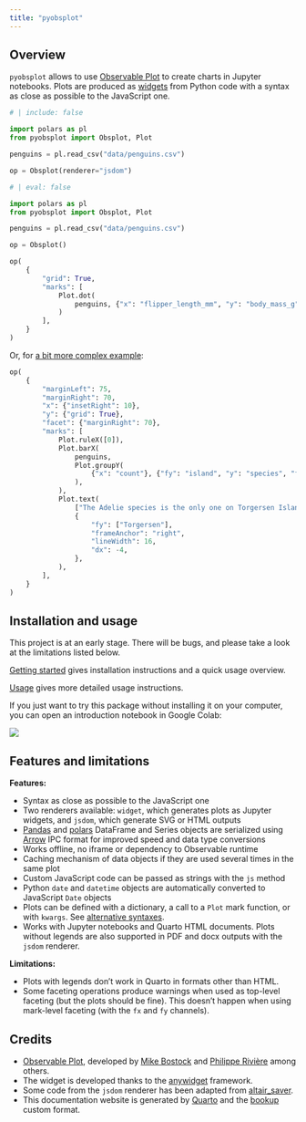 ```yaml
---
title: "pyobsplot"
---
```


## Overview

`pyobsplot` allows to use [Observable Plot](https://observablehq.com/@observablehq/plot?collection=@observablehq/plot) to create charts in Jupyter notebooks. Plots are produced as [widgets](https://ipywidgets.readthedocs.io/en/latest/index.html) from Python code with a syntax as close as possible to the JavaScript one.


```python
# | include: false

import polars as pl
from pyobsplot import Obsplot, Plot

penguins = pl.read_csv("data/penguins.csv")

op = Obsplot(renderer="jsdom")
```

```python
# | eval: false

import polars as pl
from pyobsplot import Obsplot, Plot

penguins = pl.read_csv("data/penguins.csv")

op = Obsplot()
```


```python
op(
    {
        "grid": True,
        "marks": [
            Plot.dot(
                penguins, {"x": "flipper_length_mm", "y": "body_mass_g", "fill": "sex"}
            )
        ],
    }
)
```

Or, for [a bit more complex example](https://observablehq.com/@observablehq/plot-facets?collection=@observablehq/plot#cell-148):

```python
op(
    {
        "marginLeft": 75,
        "marginRight": 70,
        "x": {"insetRight": 10},
        "y": {"grid": True},
        "facet": {"marginRight": 70},
        "marks": [
            Plot.ruleX([0]),
            Plot.barX(
                penguins,
                Plot.groupY(
                    {"x": "count"}, {"fy": "island", "y": "species", "fill": "sex"}
                ),
            ),
            Plot.text(
                ["The Adelie species is the only one on Torgersen Island."],
                {
                    "fy": ["Torgersen"],
                    "frameAnchor": "right",
                    "lineWidth": 16,
                    "dx": -4,
                },
            ),
        ],
    }
)


```

## Installation and usage


::::{.callout-warning}
This project is at an early stage. There will be bugs, and please take a look at the limitations listed below.
::::

[Getting started](getting_started.qmd) gives installation instructions and a quick usage overview.

[Usage](usage.qmd) gives more detailed usage instructions.

If you just want to try this package without installing it on your computer, you can open an introduction notebook in Google Colab:

[![](https://colab.research.google.com/assets/colab-badge.svg)](https://colab.research.google.com/github/juba/pyobsplot/blob/main/examples/introduction.ipynb)

## Features and limitations

**Features:**

- Syntax as close as possible to the JavaScript one
- Two renderers available: `widget`, which generates plots as Jupyter widgets, and `jsdom`, which generate SVG or HTML outputs
- [Pandas](https://pandas.pydata.org) and [polars](https://pola.rs) DataFrame and Series objects are serialized using [Arrow](https://arrow.apache.org) IPC format for improved speed and data type conversions
- Works offline, no iframe or dependency to Observable runtime
- Caching mechanism of data objects if they are used several times in the same plot
- Custom JavaScript code can be passed as strings with the `js` method
- Python `date` and `datetime` objects are automatically converted to JavaScript `Date` objects
- Plots can be defined with a dictionary, a call to a `Plot` mark function, or with `kwargs`. See [alternative syntaxes](usage.qmd#alternative-syntaxes).
- Works with Jupyter notebooks and Quarto HTML documents. Plots without legends are also supported in PDF and docx outputs with the `jsdom` renderer.

**Limitations:**

- Plots with legends don't work in Quarto in formats other than HTML.
- Some faceting operations produce warnings when used as top-level faceting (but the plots should be fine). This doesn't happen when using mark-level faceting (with the `fx` and `fy` channels).


## Credits

- [Observable Plot](https://observablehq.com/@observablehq/plot?collection=@observablehq/plot), developed by [Mike Bostock](https://observablehq.com/@mbostock) and [Philippe Rivière](https://observablehq.com/@fil) among others.
- The widget is developed thanks to the [anywidget](https://anywidget.dev) framework.
- Some code from the `jsdom` renderer has been adapted from [altair_saver](https://github.com/altair-viz/altair_saver).
- This documentation website is generated by [Quarto](https://quarto.org) and the [bookup](https://github.com/juba/bookup-html) custom format.

